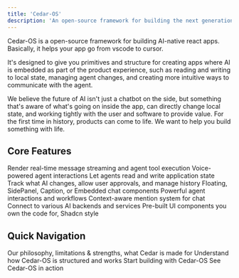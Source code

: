 ```yaml
---
title: 'Cedar-OS'
description: 'An open-source framework for building the next generation of AI native software'
---
```


Cedar-OS is a open-source framework for building AI-native react apps. Basically, it helps your app go from vscode to cursor.

It's designed to give you primitives and structure for creating apps where AI is embedded as part of the product experience, such as reading and writing to local state, managing agent changes, and creating more intuitive ways to communicate with the agent.

We believe the future of AI isn't just a chatbot on the side, but something that's aware of what's going on inside the app, can directly change local state, and working tightly with the user and software to provide value.
For the first time in history, products can come to life. We want to help you build something with life.

## Core Features

<CardGroup cols={3}>
    <Card
    	title='Streaming & Tool Calls'
    	icon='bolt'
    	href='/chat/streaming'>
    	Render real-time message streaming and agent tool execution
    </Card>
	<Card
    	title='Voice Integration'
    	icon='microphone'
    	href='/voice/voice-integration'>
    	Voice-powered agent interactions
    </Card>
    <Card
    	title='State Access'
    	icon='database'
    	href='/state-access/agentic-state-access'>
    	Let agents read and write application state
    </Card>
    <Card
    	title='Diff & History'
    	icon='code-compare'
    	href='/state-access/diff-history-manager'>
    	Track what AI changes, allow user approvals, and manage history
    </Card>
    <Card title='Chat' icon='comments' href='/chat/chat-overview'>
    	Floating, SidePanel, Caption, or Embedded chat components
    </Card>
    <Card
    	title='Spells'
    	icon='wand-magic-sparkles'
    	href='/spells/spells'>
    	Powerful agent interactions and workflows
    </Card>
    <Card
    	title='Mentions'
    	icon='at'
    	href='/agent-input-context/mentions'>
    	Context-aware mention system for chat
    </Card>
    <Card
    	title='Agent Connection Modules'
    	icon='plug'
    	href='/agent-backend-connection/agent-backend-connection'>
    	Connect to various AI backends and services
    </Card>
    <Card
    	title='Component Library'
    	icon='cube'
    	href='/customising/customising-cedar'>
    	Pre-built UI components you own the code for, Shadcn style
    </Card>

</CardGroup>

## Quick Navigation

<CardGroup cols={2}>
	<Card
		title='Is Cedar right for you?'
		icon='lightbulb'
		href='/introduction/philosophy'>
		Our philosophy, limitations & strengths, what Cedar is made for
	</Card>
	<Card
		title='Architecture'
		icon='diagram-project'
		href='/introduction/architecture'>
		Understand how Cedar-OS is structured and works
	</Card>
	<Card title='Getting Started' icon='rocket' href='/getting-started'>
		Start building with Cedar-OS
	</Card>
	<Card
		title='Demos of Cedar-OS'
		icon='play'
		href='/introduction/ai-native-experiences'>
		See Cedar-OS in action
	</Card>
</CardGroup>
